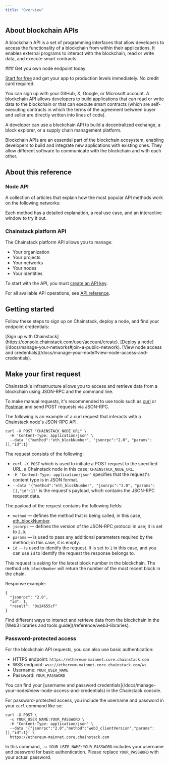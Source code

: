 ```yaml
---
title: "Overview"
---
```


## About blockchain APIs
A blockchain API is a set of programming interfaces that allow developers to access the functionality of a blockchain from within their applications. It enables external programs to interact with the blockchain, read or write data, and execute smart contracts.

<Check>
### Get you own node endpoint today

[Start for free](https://console.chainstack.com/) and get your app to production levels immediately. No credit card required.

You can sign up with your GitHub, X, Google, or Microsoft account.
</Check>
A blockchain API allows developers to build applications that can read or write data to the blockchain or that can execute smart contracts (which are self-executing contracts in which the terms of the agreement between buyer and seller are directly written into lines of code).

<Info>
 A developer can use a blockchain API to build a decentralized exchange, a block explorer, or a supply chain management platform.
</Info>

Blockchain APIs are an essential part of the blockchain ecosystem, enabling developers to build and integrate new applications with existing ones. They allow different software to communicate with the blockchain and with each other.

## About this reference
### Node API
A collection of articles that explain how the most popular API methods work on the following networks:

<CardGroup cols={3}>
  <Card title="Ethereum" icon="ethereum" iconType="solid" href="/reference/ethereum-getting-started" horizontal/>
  <Card title="Ethereum Beacon Chain" icon="signal" iconType="solid" href="/reference/beacon-chain" horizontal/>
  <Card title="Polygon" icon="layer-group" iconType="solid" href="/reference/polygon-getting-started" horizontal/>
  <Card title="BNB Chain" icon="coins" iconType="solid" href="/reference/getting-started-bnb-chain" horizontal/>
  <Card title="Base" icon="layer-group" iconType="solid" href="/reference/base-api-reference" horizontal/>
  <Card title="Avalanche" icon="snowflake" iconType="solid" href="/reference/avalanche-getting-started" horizontal/>
  <Card title="Arbitrum" icon="layer-group" iconType="solid" href="/reference/arbitrum-getting-started" horizontal/>
  <Card title="zkSync Era" icon="layer-group" iconType="solid" href="/reference/getting-started-zksync" horizontal/>
  <Card title="Polygon zkEVM" icon="layer-group" iconType="solid" href="/reference/zkevm-getting-started" horizontal/>
  <Card title="Optimism" icon="layer-group" iconType="solid" href="/reference/optimism-api-reference" horizontal/>
  <Card title="Aurora" icon="sun" iconType="solid" href="/reference/getting-started-aurora" horizontal/>
  <Card title="Solana" icon="bolt" iconType="solid" href="/reference/solana-getting-started" horizontal/>
  <Card title="Ronin" icon="gamepad" iconType="solid" href="/reference/getting-started-ronin" horizontal/>
  <Card title="Gnosis Chain" icon="shield" iconType="solid" href="/reference/gnosis-getting-started" horizontal/>
  <Card title="Cronos" icon="coins" iconType="solid" href="/reference/getting-started-cronos" horizontal/>
  <Card title="Fantom" icon="bolt" iconType="solid" href="/reference/getting-started-fantom" horizontal/>
  <Card title="Bitcoin" icon="bitcoin" iconType="solid" href="/reference/bitcoin-api-reference" horizontal/>
  <Card title="Starknet" icon="layer-group" iconType="solid" href="/reference/getting-started-starknet" horizontal/>
</CardGroup>

Each method has a detailed explanation, a real use case, and an interactive window to try it out.

### Chainstack platform API
The Chainstack platform API allows you to manage:

- Your organization
- Your projects
- Your networks
- Your nodes
- Your identities

To start with the API, you must [create an API key](/reference/platform-api-getting-started#create-api-key).

For all available API operations, see [API reference](/reference/platform-api-getting-started).

## Getting started
Follow these steps to sign up on Chainstack, deploy a node, and find your endpoint credentials:

<Steps>
<Step>
[Sign up with Chainstack](https://console.chainstack.com/user/account/create).
</Step>
<Step>
[Deploy a node](/docs/manage-your-networks#join-a-public-network).
</Step>
<Step>
[View node access and credentials](/docs/manage-your-node#view-node-access-and-credentials).
</Step>
</Steps>

## Make your first request

Chainstack's infrastructure allows you to access and retrieve data from a blockchain using JSON-RPC and the command line.

To make manual requests, it's recommended to use tools such as [curl](https://curl.se/) or [Postman](https://www.postman.com/) and send POST requests via JSON-RPC.

The following is an example of a curl request that interacts with a Chainstack node's JSON-RPC API.

```curl cURL
curl -X POST "CHAINSTACK_NODE_URL" \
  -H 'Content-Type: application/json' \
  --data '{"method":"eth_blockNumber", "jsonrpc":"2.0", "params":[],"id":1}'
```

The request consists of the following:

- `curl -X POST` which is used to initiate a POST request to the specified URL, a Chainstack node in this case; `CHAINSTACK_NODE_URL`.
- `-H 'Content-Type: application/json'` specifies that the request's content type is in JSON format.
- `--data '{"method":"eth_blockNumber", "jsonrpc":"2.0", "params":[],"id":1}'` is the request's payload, which contains the JSON-RPC request data.

The payload of the request contains the following fields:

- `method` — defines the method that is being called, in this case, [eth\_blockNumber](/reference/bnb-blocknumber).
- `jsonrpc` — defines the version of the JSON-RPC protocol in use; it is set to `2.0`.
- `params` — is used to pass any additional parameters required by the method; in this case, it is empty.
- `id` — is used to identify the request. It is set to `1` in this case, and you can use `id` to identify the request the response belongs to.

This request is asking for the latest block number in the blockchain. The method `eth_blockNumber` will return the number of the most recent block in the chain.

Response example:

```shell Shell
{
  "jsonrpc": "2.0",
  "id": 1,
  "result": "0x24655cf"
}
```
<Info>
 Find different ways to interact and retrieve data from the blockchain in the [Web3 libraries and tools guide](/reference/web3-libraries).
</Info>

### Password-protected access

For the blockchain API requests, you can also use basic authentication:

- HTTPS endpoint: `https://ethereum-mainnet.core.chainstack.com`
- WSS endpoint: `wss://ethereum-mainnet.core.chainstack.com/ws`
- Username: `YOUR_USER_NAME`
- Password: `YOUR_PASSWORD`

<Info>
 You can find your [username and password credentials](/docs/manage-your-node#view-node-access-and-credentials) in the Chainstack console.
</Info>

For password-protected access, you include the username and password in your `curl` command like so:

```curl cURL
curl -X POST \
  -u YOUR_USER_NAME:YOUR_PASSWORD \
  -H "Content-Type: application/json" \
  --data '{"jsonrpc":"2.0","method":"web3_clientVersion","params":[],"id":1}' \
  https://ethereum-mainnet.core.chainstack.com
```

In this command, `-u YOUR_USER_NAME:YOUR_PASSWORD` includes your username and password for basic authentication. Please replace `YOUR_PASSWORD` with your actual password.
